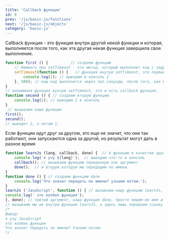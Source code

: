 ```yaml
---
title: 'Callback функции'
id: 9
prev: '/js/basic-js/functions'
next: '/js/basic-js/objects'
category: 'basic-js'
---
```


Callback функция - это функция внутри другой некой функции и которая, выполняется после того, как эта другая некая функция завершила свое выполнение. 
```javaScript
function first () {          // создаем функцию
    // Немного про setTimeout - это метод, который выполняет код с задрежкой. Первый аргумент это сам код или функция, а второй время через которое выполнится этот код.
    setTimeout(function () {   // функция внутри setTimeout, это первый аргумент, 500 миллисекунд - второй аргумент.
        console.log(1); // выводим в консоль 1
    }, 500); // наш код выполнится через пол секунды, после того, как мы вызовем функцию first
} 
// анонимная функция вунтри setTimeout, это и есть callback функция.
function second () { // создаем вторую функцию
    console.log(2); // выводим 2 в консоль
}
 // вызываем наши функции
first();
second();
// выведет 2, а потом 1.
```
Если функции идут друг за другом, это еще не значит, что они так работают, они запускаются одна за другой, но результат могут дать в разное время
```javaScript
function learnJs (lang, callback, done) {  // в функцию в качестве аругмента, мы можем передать другую функцию.
    console.log(`я учу ${lang}`);  // выводим что-то в консоль
    callback(); // вызываем функцию переданную как аргумент         
    done();  // и вторую которую мы передадим по имени.
}
function done () { // создаем функцию done
    console.log('Что значит передать по имени? узнаем потом.');
}
learnJs ('JavaScript', function () { // вызываем нашу функцию learnJs, в аргумент lang передаем строку, а в аргумент callback передаем анонимную функцию
console.log(' это колбек функция');
}, done); // третий аргумент, наша функция done, просто пишем ее имя и все, без скобок () - скобки только при вызове функции.
// вызываем мы ее внутри функции learnJS, а здесь лишь передаем ссылку на нее.
/*
Вывод:
я учу JavaScript
это колбек функция
Что значит передать по имени? Узнаем потом.
*/
```
